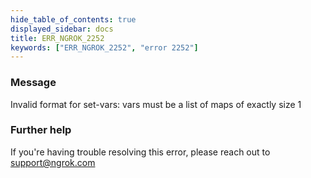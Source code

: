 ```yaml
---
hide_table_of_contents: true
displayed_sidebar: docs
title: ERR_NGROK_2252
keywords: ["ERR_NGROK_2252", "error 2252"]
---
```


### Message

Invalid format for set-vars: vars must be a list of maps of exactly size 1

### Further help

If you're having trouble resolving this error, please reach out to [support@ngrok.com](mailto:support@ngrok.com?subject=Help%20with%20ERR_NGROK_2252)
